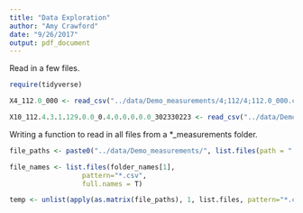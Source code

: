 ```yaml
---
title: "Data Exploration"
author: "Amy Crawford"
date: "9/26/2017"
output: pdf_document
---
```


Read in a few files.
```r
require(tidyverse)

X4_112.0_000 <- read_csv("../data/Demo_measurements/4;112/4;112.0_000.csv")

X10_112.4.3.1.129.0.0_0.4.0.0.0.0.0_302330223 <- read_csv("../data/Demo_measurements/10;112/10;112.4.3.1.129.0.0-0.4.0.0.0.0.0_302330223.csv")
```

Writing a function to read in all files from a *_measurements folder.
```r

file_paths <- paste0("../data/Demo_measurements/", list.files(path = "../data/Demo_measurements/"))

file_names <- list.files(folder_names[1],
                  pattern="*.csv", 
                  full.names = T)

temp <- unlist(apply(as.matrix(file_paths), 1, list.files, pattern="*.csv", full.names = T))
```











